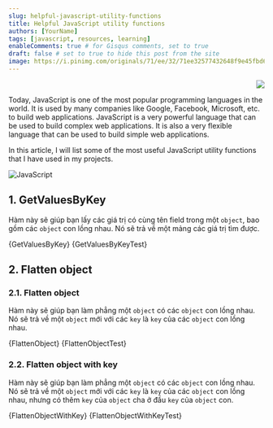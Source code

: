 ```yaml
---
slug: helpful-javascript-utility-functions
title: Helpful JavaScript utility functions
authors: [YourName]
tags: [javascript, resources, learning]
enableComments: true # for Gisqus comments, set to true
draft: false # set to true to hide this post from the site
image: https://i.pinimg.com/originals/71/ee/32/71ee32577432648f9e45fbd63b2cf261.jpg
---
```



<p align="right">
    <img src="https://api.visitorbadge.io/api/visitors?path=https%3A%2F%2FYourName.github.io%2Fblog%2Fhelpful-javascript-utility-functions&label=⚪Views&labelColor=%2337d67a&countColor=%23555555&style=flat&labelStyle=upper" loading='lazy' decoding='async'/>
</p>

Today, JavaScript is one of the most popular programming languages ​​in the world. It is used by many companies like Google, Facebook, Microsoft, etc. to build web applications. JavaScript is a very powerful language that can be used to build complex web applications. It is also a very flexible language that can be used to build simple web applications.

In this article, I will list some of the most useful JavaScript utility functions that I have used in my projects.

<!-- truncate -->

![JavaScript](https://i.pinimg.com/originals/71/ee/32/71ee32577432648f9e45fbd63b2cf261.jpg)

## 1. GetValuesByKey

Hàm này sẽ giúp bạn lấy các giá trị có cùng tên field trong một `object`, bao gồm các `object` con lồng nhau. Nó sẽ trả về một mảng các giá trị tìm được.

<Tabs defaultValue="source" className="unique-tabs">
  <TabItem value="source" label="Source code 📃">
    <CodeBlock language="js" showLineNumbers title="GetValuesByKey.js">
        {GetValuesByKey}
    </CodeBlock>
  </TabItem>
  <TabItem value="try" label="Chạy thử 🧑‍💻">
    <CodeBlock language="js" showLineNumbers live noInline>
        {GetValuesByKeyTest}
    </CodeBlock>
  </TabItem>
</Tabs>

## 2. Flatten object

### 2.1. Flatten object
Hàm này sẽ giúp bạn làm phẳng một `object` có các `object` con lồng nhau. Nó sẽ trả về một `object` mới với các `key` là `key` của các `object` con lồng nhau.

<Tabs defaultValue="source" className="unique-tabs">
  <TabItem value="source" label="Source code 📃">
    <CodeBlock language="js" showLineNumbers title="FlattenObject.js">
        {FlattenObject}
    </CodeBlock>
  </TabItem>
  <TabItem value="try" label="Chạy thử 🧑‍💻">
    <CodeBlock language="js" showLineNumbers live noInline>
        {FlattenObjectTest}
    </CodeBlock>
  </TabItem>
</Tabs>

### 2.2. Flatten object with key

Hàm này sẽ giúp bạn làm phẳng một `object` có các `object` con lồng nhau. Nó sẽ trả về một `object` mới với các `key` là `key` của các `object` con lồng nhau, nhưng có thêm `key` của `object` cha ở đầu `key` của `object` con.

<Tabs defaultValue="source" className="unique-tabs">
  <TabItem value="source" label="Source code 📃">
    <CodeBlock language="js" showLineNumbers title="FlattenObjectWithKey.js">
        {FlattenObjectWithKey}
    </CodeBlock>
  </TabItem>
  <TabItem value="try" label="Chạy thử 🧑‍💻">
    <CodeBlock language="js" showLineNumbers live noInline>
        {FlattenObjectWithKeyTest}
    </CodeBlock>
  </TabItem>
</Tabs>